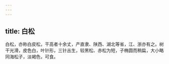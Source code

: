 ```yaml
---
---
---
```

title: 白松
---



白松，亦称白皮松，干高者十余丈，产直隶、陕西、湖北等省，江、浙亦有之。树干光滑，皮色白，叶针形，三针丛生，较黑松、赤松为短，子椭圆而稍扁，大小略同海松子，淡褐色，可食。
